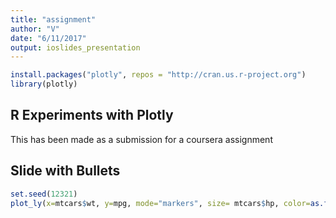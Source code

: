 ```yaml
---
title: "assignment"
author: "V"
date: "6/11/2017"
output: ioslides_presentation
---
```


```r
install.packages("plotly", repos = "http://cran.us.r-project.org")
library(plotly)
```

## R Experiments with Plotly

This has been made as a submission for a coursera assignment


## Slide with Bullets

```r
set.seed(12321)
plot_ly(x=mtcars$wt, y=mpg, mode="markers", size= mtcars$hp, color=as.factor(mtcars$cyl))

```
